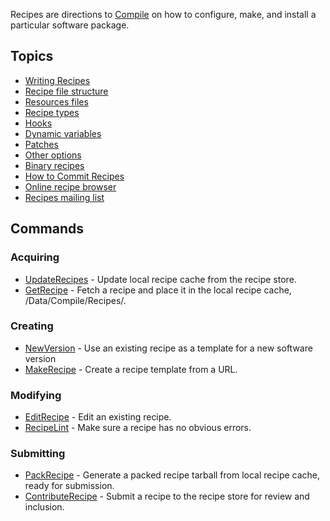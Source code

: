 Recipes are directions to [[Compile]] on how to configure,
make, and install a particular software package. 

== Topics ==

* [[Writing Recipes]]
* [[Recipe file structure]]
* [[Resources files]]
* [[Recipe types]]
* [[Hooks]]
* [[Dynamic variables]]
* [[Patches]]
* [[Other options]]
* [[Binary recipes]]
* [[How to Commit Recipes]]
* [http://recipes.gobolinux.org/ Online recipe browser]
* [http://lists.gobolinux.org/mailman/listinfo/gobolinux-recipes Recipes mailing list ]

== Commands ==

=== Acquiring ===
* [[UpdateRecipes]] - Update local recipe cache from the recipe store.
* [[GetRecipe]] - Fetch a recipe and place it in the local recipe cache, /Data/Compile/Recipes/.

=== Creating ===
* [[NewVersion]] - Use an existing recipe as a template for a new software version
* [[MakeRecipe]] - Create a recipe template from a URL.

=== Modifying ===
* [[EditRecipe]] - Edit an existing recipe.
* [[RecipeLint]] - Make sure a recipe has no obvious errors.

=== Submitting ===
* [[PackRecipe]] - Generate a packed recipe tarball from local recipe cache, ready for submission.
* [[ContributeRecipe]] - Submit a recipe to the recipe store for review and inclusion. 
